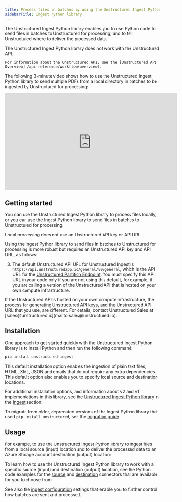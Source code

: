 ```yaml
---
title: Process files in batches by using the Unstructured Ingest Python library
sidebarTitle: Ingest Python library
---
```


The Unstructured Ingest Python library enables you to use Python code to send files in batches to Unstructured for processing, and to tell Unstructured where to deliver the processed data.

<Note>
    The Unstructured Ingest Python library does not work with the Unstructured API.

    For information about the Unstructured API, see the [Unstructured API Overview](/api-reference/workflow/overview).
</Note>

The following 3-minute video shows how to use the Unstructured Ingest Python library to send multiple PDFs from a local directory in batches to be ingested by Unstructured for processing:

<iframe
  width="560"
  height="315"
  src="https://www.youtube.com/embed/tSKHFXsBQ-c"
  title="YouTube video player"
  frameborder="0"
  allow="accelerometer; autoplay; clipboard-write; encrypted-media; gyroscope; picture-in-picture"
  allowfullscreen
></iframe>

## Getting started


You can use the Unstructured Ingest Python library to process files locally, or you can use the Ingest Python library to send files in batches to Unstructured for processing.

Local processing does not use an Unstructured API key or API URL.

Using the Ingest Python library to send files in batches to Unstructured for processing is more robust but requires an Unstructured API key and API URL, as follows:

<GetStartedSimpleAPIOnly />

3. The default Unstructured API URL for Unstructured Ingest is `https://api.unstructuredapp.io/general/v0/general`, which is the API URL for the [Unstructured Partition Endpoint](/api-reference/partition/overview).
   You must specify this API URL in your 
   code only if you are not using this default, for example, if you are calling a version of the Unstructured API that is hosted on your own compute infrastructure. 

<Note>
  If the Unstructured API is hosted on your own compute infrastructure, the process
  for generating Unstructured API keys, and the Unstructured API URL that you use, are different. 
  For details, contact Unstructured Sales at 
  [sales@unstructured.io](mailto:sales@unstructured.io).
</Note>

## Installation

One approach to get started quickly with the Unstructured Ingest Python library is to install Python and then run the following command:

```bash
pip install unstructured-ingest
```

This default installation option enables the ingestion of plain text files, HTML, XML, JSON and emails that do not require any extra dependencies. This default option also enables you to specify local source and destination locations.


<AdditionalIngestDependencies />

For additional installation options, and information about v2 and v1 implementations in this library, see the [Unstructured Ingest Python library](/ingestion/python-ingest) in the [Ingest](/ingestion/overview) section.

<Info>To migrate from older, deprecated versions of the Ingest Python library that used `pip install unstructured`, see the [migration guide](/ingestion/overview#migration-guide).</Info>

## Usage

For example, to use the Unstructured Ingest Python library to ingest files from a local source (input) location and to deliver the processed data to an Azure Storage account destination (output) location:


<CodeGroup>

  <AzureAPIPyV2 />

  <AzureAPIPyV1 />

</CodeGroup>

To learn how to use the Unstructured Ingest Python library to work with a specific source (input) and destination (output) location, see the Python code examples for the [source](/ingestion/source-connectors/overview) and [destination](/ingestion/destination-connectors/overview) connectors that are available for you to choose from.

See also the [ingest configuration](/ingestion/ingest-configuration/overview) settings that enable you to further control how batches are sent and processed.